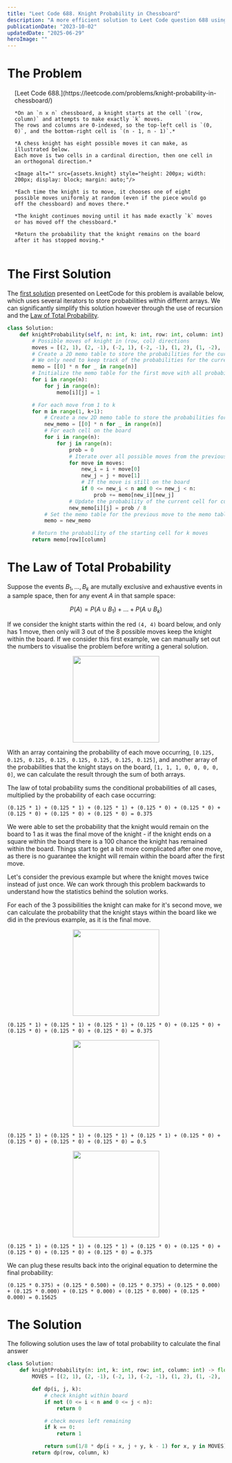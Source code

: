 ```yaml
---
title: "Leet Code 688. Knight Probability in Chessboard"
description: "A more efficient solution to Leet Code question 688 using recursion and the Law of Total Probability"
publicationDate: "2023-10-02"
updatedDate: "2025-06-29"
heroImage: ""
---
```




# The Problem

<div style="padding: 0 1rem; box-sizing: border-box; border: 1px solid white">
    [Leet Code 688.](https://leetcode.com/problems/knight-probability-in-chessboard/)

    *On an `n x n` chessboard, a knight starts at the cell `(row, column)` and attempts to make exactly `k` moves.
    The rows and columns are 0-indexed, so the top-left cell is `(0, 0)`, and the bottom-right cell is `(n - 1, n - 1)`.*

    *A chess knight has eight possible moves it can make, as illustrated below.
    Each move is two cells in a cardinal direction, then one cell in an orthogonal direction.*

    <Image alt="" src={assets.knight} style="height: 200px; width: 200px; display: block; margin: auto;"/>

    *Each time the knight is to move, it chooses one of eight possible moves uniformly at random (even if the piece would go off the chessboard) and moves there.*

    *The knight continues moving until it has made exactly `k` moves or has moved off the chessboard.*

    *Return the probability that the knight remains on the board after it has stopped moving.*

</div>

# The First Solution

The [first solution](https://leetcode.com/problems/knight-probability-in-chessboard/solutions/3322846/688-space-97-74-solution-with-step-by-step-explanation/) presented on LeetCode for this problem is available below, which uses several iterators to store probabilities within differnt arrays.
We can significantly simplify this solution however through the use of recursion and the [Law of Total Probability](https://en.wikipedia.org/wiki/Law_of_total_probability).

```python
class Solution:
    def knightProbability(self, n: int, k: int, row: int, column: int) -> float:
        # Possible moves of knight in (row, col) directions
        moves = [(2, 1), (2, -1), (-2, 1), (-2, -1), (1, 2), (1, -2), (-1, 2), (-1, -2)]
        # Create a 2D memo table to store the probabilities for the current move and the previous move
        # We only need to keep track of the probabilities for the current and previous moves
        memo = [[0] * n for _ in range(n)]
        # Initialize the memo table for the first move with all probabilities set to 1
        for i in range(n):
            for j in range(n):
                memo[i][j] = 1

        # For each move from 1 to k
        for m in range(1, k+1):
            # Create a new 2D memo table to store the probabilities for the current move
            new_memo = [[0] * n for _ in range(n)]
            # For each cell on the board
            for i in range(n):
                for j in range(n):
                    prob = 0
                    # Iterate over all possible moves from the previous cell
                    for move in moves:
                        new_i = i + move[0]
                        new_j = j + move[1]
                        # If the move is still on the board
                        if 0 <= new_i < n and 0 <= new_j < n:
                            prob += memo[new_i][new_j]
                    # Update the probability of the current cell for current moves
                    new_memo[i][j] = prob / 8
            # Set the memo table for the previous move to the memo table for the current move
            memo = new_memo

        # Return the probability of the starting cell for k moves
        return memo[row][column]
```

# The Law of Total Probability

Suppose the events $B_{1}, ..., B_{k}$ are mutally exclusive and exhaustive events in a sample space, then for any event $A$ in that sample space:

$$
P(A) = P(A \cup B_{1}) + ... + P(A \cup B_{k})
$$

If we consider the knight starts within the red `(4, 4)` board below, and only has 1 move, then only will 3 out of the 8 possible moves keep the knight within the board.
If we consider this first example, we can manually set out the numbers to visualise the problem before writing a general solution.

<Image alt="" src={assets.knight_m0} style="height: 200px; width: 200px; display: block; margin: auto;" />

With an array containing the probability of each move occurring, `[0.125, 0.125, 0.125, 0.125, 0.125, 0.125, 0.125, 0.125]`, and another array of the probabilities that the knight stays on the board, `[1, 1, 1, 0, 0, 0, 0, 0]`, we can calculate the result through the sum of both arrays.

The law of total probability sums the conditional probabilities of all cases, multiplied by the probability of each case occurring:

`(0.125 * 1) + (0.125 * 1) + (0.125 * 1) + (0.125 * 0) + (0.125 * 0) + (0.125 * 0) + (0.125 * 0) + (0.125 * 0) = 0.375`

We were able to set the probability that the knight would remain on the board to $1$ as it was the final move of the knight -
if the knight ends on a square within the board there is a $100%$ chance the knight has remained within the board.
Things start to get a bit more complicated after one move,
as there is no guarantee the knight will remain within the board after the first move.

Let's consider the previous example but where the knight moves twice instead of just once.
We can work through this problem backwards to understand how the statistics behind the solution works.

For each of the 3 possibilities the knight can make for it's second move,
we can calculate the probability that the knight stays within the board like we did in the previous example,
as it is the final move.

<Image alt="" src={assets.knight_m1} style="height: 200px; width: 200px; display: block; margin: auto;" />

`(0.125 * 1) + (0.125 * 1) + (0.125 * 1) + (0.125 * 0) + (0.125 * 0) + (0.125 * 0) + (0.125 * 0) + (0.125 * 0) = 0.375`

<Image alt="" src={assets.knight_m2} style="height: 200px; width: 200px; display: block; margin: auto;" />

`(0.125 * 1) + (0.125 * 1) + (0.125 * 1) + (0.125 * 1) + (0.125 * 0) + (0.125 * 0) + (0.125 * 0) + (0.125 * 0) = 0.5`

<Image alt="" src={assets.knight_m3} style="height: 200px; width: 200px; display: block; margin: auto;" />

`(0.125 * 1) + (0.125 * 1) + (0.125 * 1) + (0.125 * 0) + (0.125 * 0) + (0.125 * 0) + (0.125 * 0) + (0.125 * 0) = 0.375`

We can plug these results back into the original equation to determine the final probability:

`(0.125 * 0.375) + (0.125 * 0.500) + (0.125 * 0.375) + (0.125 * 0.000) + (0.125 * 0.000) + (0.125 * 0.000) + (0.125 * 0.000) + (0.125 * 0.000) = 0.15625`

# The Solution

The following solution uses the law of total probability to calculate the final answer

```python
class Solution:
    def knightProbability(n: int, k: int, row: int, column: int) -> float:
        MOVES = [(2, 1), (2, -1), (-2, 1), (-2, -1), (1, 2), (1, -2), (-1, 2), (-1, -2)]

        def dp(i, j, k):
            # check knight within board
            if not (0 <= i < n and 0 <= j < n):
                return 0

            # check moves left remaining
            if k == 0:
                return 1

            return sum(1/8 * dp(i + x, j + y, k - 1) for x, y in MOVES)
        return dp(row, column, k)
```
